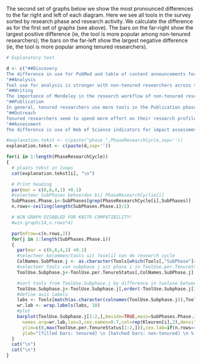 

The second set of graphs below we show the most pronounced differences to the far right and left of each diagram. Here we see all tools in the survey sorted by research phase and research activity. We calculate the difference as for the first set of graphs (see above). The bars on the far-right show the largest positive difference (ie, the tool is more popular among non-tenured researchers); the bars on the far-left show the largest negative difference (ie, the tool is more popular among tenured researchers).

```r

# Explanatory text

d <- c("##Discovery
The difference in use for PubMed and table of content announcements for journals stand out as the most significant discrepancies in the Discovery phase. Although not featuring in the 'top-2' figures, the use of Mendeley stands out when inspecting the more detailed graphs: non-tenured (generally younger) researchers use Mendeley more often in the Reading, Searching and Alert activities within the Discovery phase.",
"##Analysis
Tool use for analysis is stronger with non-tenured researchers across the board. This holds for relatively new (and more open) tools such as R and Python, as well as for long-standing software such as Excel and MATLAB. The large difference for SPSS is no outlier. Tools for sharing analysis scripts are not very popular, and tool usage is low overall. Somewhat unexpectedly, use of the Open Science Framework is stronger for the tenured then for the non-tenured group. This could have to do with some cases where  that the OSF is often used for grant applications, and that this arguably is a more important activity for tenured researchers.",
"##Writing
The importance of Mendeley in the research workflow of non-tenured researchers is again apparent in the Writing Phase. Among this group, Mendeley is the most popular reference management software, more popular than Endnote---the most popular reference tool for tenured researchers. For the writing itself, MS Word is by far the most popular tool among both groups.",
"##Publication
In general, tenured researchers use more tools in the Publication phase; probably they simply publish more. This makes it difficult to interpret these figures properly. A few tools stand out. First, PubMed is relatively popular for archival of publications for non-tenured researchers, although in absolute terms ResearchGate is the most popular repository for both groups. GitHub is used mostly by non-tenured researchers as a repository for scripts and software code.",
"##Outreach
Tenured researchers seem to spend more effort on their research profile, as tool use in this phase is higher for that group. ResearchGate is popular among both groups. Although to a lesser extent (differences are less pronounced), tenured researchers also use more tools for outreach to a broader public.",
"##Assessment
The difference is use of Web of Science indicators for impact assessment is striking: about 55% of tenured researchers indicate using the tool, versus approximately 20% of non-tenured researchers. Altmetrics and the PLoS metrics are not very popular (yet) in comparison, and are used by both groups, although slightly more by non-tenured researchers.")

#explanation.tekst <- c(paste("phase_",PhaseResearchCycle,sep=''))
explanation.tekst <- c(paste(d,sep=''))

for(i in 1:length(PhaseResearchCycle))
{
  # plaats tekst in loops
  cat(explanation.tekst[i], "\n")

  # Print heading
  par(mar = c(6,6,4,1) +0.1)
  #selecteer SubPhases behoorden bij PhaseResearchCyclie[i]
  SubPhases.Phase.i<-SubPhases[grep(PhaseResearchCycle[i],SubPhases)]
  n.rows<-ceiling(length(SubPhases.Phase.i)/2)

  # WIN GRAPH DISABLED FOR KNITR COMPATIBILITY!
  #win.graph(14,n.rows*4)

  par(mfrow=c(n.rows,2))
  for(j in 1:length(SubPhases.Phase.i))
  {
    par(mar = c(6,6,4,1) +0.1)
    #selecteer kolommen/tools uit fase[i] van de research cycle
    ColNames.SubPhase.j <- as.character(Tools[which(Tools[,"SubPhase"]==SubPhases.Phase.i[j]),"Variable.name"])
    #selecteer tools van subphase j uit phase i in ToolUse.per.TenureStatus
    ToolUse.Subphase.j<-ToolUse.per.TenureStatus[,ColNames.SubPhase.j]

    #sort tools from ToolUse.Subphase.j by difference in tooluse between tenure-groups
    ToolUse.Subphase.j<-ToolUse.Subphase.j[,order(-ToolUse.Subphase.j[3,])]
    #define axis labels
    labs <- Tools[match(as.character(colnames(ToolUse.Subphase.j)),Tools[,"Variable.name"]),"Tool.name"]
    wr.lab <- wrap.labels(labs, 10)
    #plot
    barplot(ToolUse.Subphase.j[1:2,],beside=TRUE,main=SubPhases.Phase.i[j],
      names.arg=wr.lab,las=3,cex.names=0.7,col=rep(Kleuren[i],2),density=c(1000,20),
      ylim=c(0,max(ToolUse.per.TenureStatus[1:2,])),cex.lab=if(n.rows==1){0.8},
      ylab="[filled bars: tenured] \n [hatched bars: non-tenured] \n % tool users")
  }
  cat("\n")
  cat("\n")
}
```
